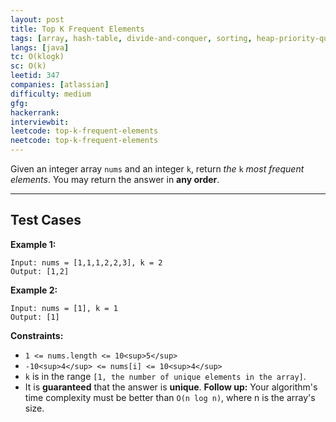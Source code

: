 ```yaml
---
layout: post
title: Top K Frequent Elements
tags: [array, hash-table, divide-and-conquer, sorting, heap-priority-queue, bucket-sort, counting, quickselect]
langs: [java]
tc: O(klogk)
sc: O(k)
leetid: 347
companies: [atlassian]
difficulty: medium
gfg: 
hackerrank: 
interviewbit: 
leetcode: top-k-frequent-elements
neetcode: top-k-frequent-elements
---
```

Given an integer array `nums` and an integer `k`, return *the* `k` *most frequent elements*. You may return the answer in **any order**.

---
## Test Cases
**Example 1:**
```
Input: nums = [1,1,1,2,2,3], k = 2
Output: [1,2]
```

**Example 2:**
```
Input: nums = [1], k = 1
Output: [1]
```

**Constraints:**
	
* `1 <= nums.length <= 10<sup>5</sup>`
* `-10<sup>4</sup> <= nums[i] <= 10<sup>4</sup>`
* `k` is in the range `[1, the number of unique elements in the array]`.
* It is **guaranteed** that the answer is **unique**.
**Follow up:** Your algorithm's time complexity must be better than `O(n log n)`, where n is the array's size.